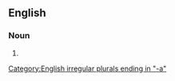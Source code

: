 {{also|zoösporangia}}

==English==

===Noun===
{{head|en|noun form}}

# {{plural of|en|zoosporangium}}

[[Category:English irregular plurals ending in "-a"]]